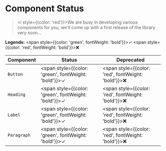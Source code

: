 
<Meta title="Get started/Component Status" />

# Component Status

> <i style={{color: 'red'}}>We are busy in developing various components for you, we'll come up with a first release of the library very soon...</i>

**Legends:** <span style={{color: 'green', fontWeight: 'bold'}}>&#10003;</span> <span style={{color: 'red', fontWeight: 'bold'}}>&#10060;</span>

| Component | Status | Deprecated |
| --------- | ----------- | ------ |
| `Button` | <span style={{color: 'green', fontWeight: 'bold'}}>&#10003;</span> | <span style={{color: 'red', fontWeight: 'bold'}}>&#10060;</span> |
| `Heading` | <span style={{color: 'green', fontWeight: 'bold'}}>&#10003;</span> | <span style={{color: 'red', fontWeight: 'bold'}}>&#10060;</span> |
| `Label` | <span style={{color: 'green', fontWeight: 'bold'}}>&#10003;</span> | <span style={{color: 'red', fontWeight: 'bold'}}>&#10060;</span> |
| `Paragraph` | <span style={{color: 'green', fontWeight: 'bold'}}>&#10003;</span> | <span style={{color: 'red', fontWeight: 'bold'}}>&#10060;</span> |
